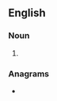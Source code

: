 ==English==

===Noun===
{{head|en|noun form}}

# {{plural of|wingspan|lang=en}}

===Anagrams===
* {{anagrams|en|a=aginnpssw|spawnings|swing pans}}